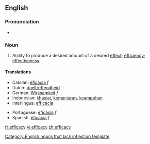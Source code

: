 ==English==

===Pronunciation===
*{{IPA|/ˈefɪkəsɪ/}}

===Noun===
{{en-noun|-}}

#{{uncountable}} Ability to produce a desired amount of a desired [[effect]]; [[efficiency]]; [[effectiveness]].

====Translations====
{{top}}
*Catalan: [[eficàcia]] ''f''
*Dutch: [[doeltreffendheid]]
*German: [[Wirksamkeit]] ''f''
*Indonesian: [[khasiat]], [[manjur|kemanjuran]], [[ampuh|keampuhan]]
*Interlingua: [[efficacia]]
{{mid}}
*Portuguese: [[eficácia]] ''f''
*Spanish: [[eficacia]] ''f''
{{bottom}}

[[Category:English nouns that lack inflection template]]

[[fr:efficacy]]
[[vi:efficacy]]
[[zh:efficacy]]